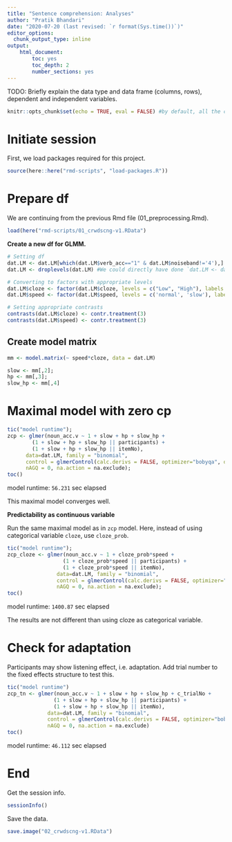 ```yaml
---
title: "Sentence comprehension: Analyses"
author: "Pratik Bhandari"
date: "2020-07-20 (last revised: `r format(Sys.time())`)"
editor_options: 
  chunk_output_type: inline
output: 
    html_document:
        toc: yes
        toc_depth: 2
        number_sections: yes
---
```


TODO: Briefly explain the data type and data frame (columns, rows), dependent and independent variables. 

```r
knitr::opts_chunk$set(echo = TRUE, eval = FALSE) #by default, all the code chunks below will be displayed when this markdown file is rendered.
```

# Initiate session

First, we load packages required for this project.

```r
source(here::here("rmd-scripts", "load-packages.R"))
```

# Prepare df

We are continuing from the previous Rmd file (01_preprocessing.Rmd).

```r
load(here("rmd-scripts/01_crwdscng-v1.RData")
```

**Create a new df for GLMM.**


```r

# Setting df
dat.LM <- dat.LM[which(dat.LM$verb_acc=="1" & dat.LM$noiseband!='4'),] # This selects only verb-correct responses at 4-channel noise-vocoded speech
dat.LM <- droplevels(dat.LM) #We could directly have done `dat.LM <- dat.subj2.v` as well.

# Converting to factors with appropriate levels
dat.LM$cloze <- factor(dat.LM$cloze, levels = c("Low", "High"), labels = c("Low", "High"))
dat.LM$speed <- factor(dat.LM$speed, levels = c('normal', 'slow'), labels = c('Normal', 'Slow'))

# Setting appropriate contrasts
contrasts(dat.LM$cloze) <- contr.treatment(3) 
contrasts(dat.LM$speed) <- contr.treatment(3) 

```

## Create model matrix
```r
mm <- model.matrix(~ speed*cloze, data = dat.LM)

slow <- mm[,2];
hp <- mm[,3];
slow_hp <- mm[,4]
```

# Maximal model with zero cp
```r
tic("model runtime");
zcp <- glmer(noun_acc.v ~ 1 + slow + hp + slow_hp +
        (1 + slow + hp + slow_hp || participants) + 
        (1 + slow + hp + slow_hp || itemNo), 
      data=dat.LM, family = "binomial", 
      control = glmerControl(calc.derivs = FALSE, optimizer="bobyqa", optCtrl = list(maxfun=1e6)),
      nAGQ = 0, na.action = na.exclude);
toc()
```
model runtime: `56.231` sec elapsed

This maximal model converges well.

**Predictability as continuous variable**

Run the same maximal model as in `zcp` model. Here, instead of using categorical variable `cloze`, use `cloze_prob`.

```r
tic("model runtime");
zcp_cloze <- glmer(noun_acc.v ~ 1 + cloze_prob*speed +
                  (1 + cloze_prob*speed || participants) + 
                  (1 + cloze_prob*speed || itemNo), 
                data=dat.LM, family = "binomial", 
                control = glmerControl(calc.derivs = FALSE, optimizer="bobyqa", optCtrl = list(maxfun=1e6)),
                nAGQ = 0, na.action = na.exclude);
toc()
```
model runtime: `1400.87` sec elapsed

The results are not different than using cloze as categorical variable.

# Check for adaptation

Participants may show listening effect, i.e. adaptation. Add trial number to the fixed effects structure to test this.

```r
tic("model runtime")
zcp_tn <- glmer(noun_acc.v ~ 1 + slow + hp + slow_hp + c_trialNo +
               (1 + slow + hp + slow_hp || participants) + 
               (1 + slow + hp + slow_hp || itemNo), 
             data=dat.LM, family = "binomial", 
             control = glmerControl(calc.derivs = FALSE, optimizer="bobyqa", optCtrl = list(maxfun=1e6)),
             nAGQ = 0, na.action = na.exclude)
toc()
```
model runtime: `46.112` sec elapsed


# End

Get the session info.

```r
sessionInfo()
```

Save the data.

```r
save.image("02_crwdscng-v1.RData")
```


